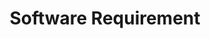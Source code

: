 ---
title: Software Requirement

## description: 

Frontend: React.js atau Flutter (untuk aplikasi mobile).
Backend: Node.js dengan Express untuk API.
Database: MongoDB (untuk menyimpan data pemasukan/pengeluaran pengguna).
Hosting: Vercel (frontend) dan AWS (backend).

---